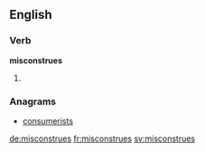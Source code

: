 ==English==

===Verb===
'''misconstrues'''

# {{third-person singular of|[[misconstrue]]}}

===Anagrams===
* [[consumerists#English|consumerists]]

[[de:misconstrues]]
[[fr:misconstrues]]
[[sv:misconstrues]]